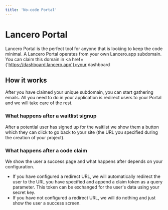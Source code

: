 ```yaml
---
title: 'No-code Portal'
---
```


# Lancero Portal
Lancero Portal is the perfect tool for anyone that is looking to keep the code minimal. A Lancero Portal operates from your own Lancero.app subdomain. You can claim this domain in <a href={'https://dashboard.lancero.app'}>your dashboard</a>

## How it works
After you have claimed your unique subdomain, you can start gathering emails. All you need to do in your application is redirect users to your Portal and we will take care of the rest.

### What happens after a waitlist signup
After a potential user has signed up for the waitlist we show them a button which they can click to go back to your site (the URL you specified during the creation of your project).

### What happens after a code claim
We show the user a success page and what happens after depends on your configuration.

- If you have configured a redirect URL, we will automatically redirect the user to the URL you have specified and append a claim token as a query parameter. This token can be exchanged for the user's data using your secret key.
- If you have not configured a redirect URL, we will do nothing and just show the user a success screen.